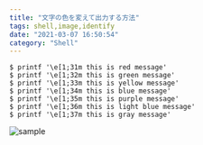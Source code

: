 ```yaml
---
title: "文字の色を変えて出力する方法"
tags: shell,image,identify
date: "2021-03-07 16:50:54"
category: "Shell"
---
```


```shell
$ printf '\e[1;31m this is red message'
$ printf '\e[1;32m this is green message'
$ printf '\e[1;33m this is yellow message'
$ printf '\e[1;34m this is blue message'
$ printf '\e[1;35m this is purple message'
$ printf '\e[1;36m this is light blue message'
$ printf '\e[1;37m this is gray message'
```

![sample](./image/output-color-message/1.png)
